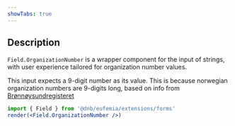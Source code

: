 ```yaml
---
showTabs: true
---
```


## Description

`Field.OrganizationNumber` is a wrapper component for the input of strings, with user experience tailored for organization number values.

This input expects a 9-digit number as its value. This is because norwegian organization numbers are 9-digits long, based on info from [Brønnøysundregisteret](https://www.brreg.no/en/about-us-2/our-registers/about-the-central-coordinating-register-for-legal-entities-ccr/about-the-organisation-number/?nocache=1701776533136)

```jsx
import { Field } from '@dnb/eufemia/extensions/forms'
render(<Field.OrganizationNumber />)
```
